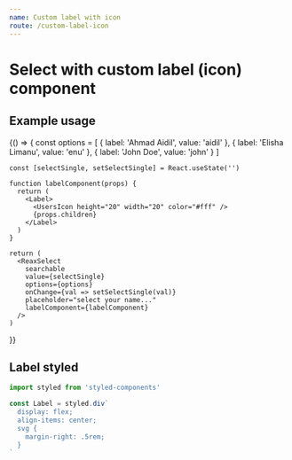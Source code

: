 ```yaml
---
name: Custom label with icon
route: /custom-label-icon
---
```


# Select with custom label (icon) component

## Example usage
<Playground>
  {() => {
    const options = [
      { label: 'Ahmad Aidil', value: 'aidil' },
      { label: 'Elisha Limanu', value: 'enu' },
      { label: 'John Doe', value: 'john' }
    ]

    const [selectSingle, setSelectSingle] = React.useState('')

    function labelComponent(props) {
      return (
        <Label>
          <UsersIcon height="20" width="20" color="#fff" />
          {props.children}
        </Label>
      )
    }

    return (
      <ReaxSelect
        searchable
        value={selectSingle}
        options={options}
        onChange={val => setSelectSingle(val)}
        placeholder="select your name..."
        labelComponent={labelComponent}
      />
    )
  }}
</Playground>

## Label styled
```js
import styled from 'styled-components'

const Label = styled.div`
  display: flex;
  align-items: center;
  svg {
    margin-right: .5rem;
  }
`
```